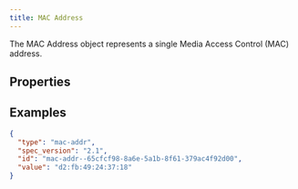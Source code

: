 ```yaml
---
title: MAC Address
---
```


The MAC Address object represents a single Media Access Control (MAC) address.

## Properties
<PropertiesOverview type='mac-addr' />
<PropertyDefinitions type='mac-addr' />

## Examples

```json
{
  "type": "mac-addr",
  "spec_version": "2.1",
  "id": "mac-addr--65cfcf98-8a6e-5a1b-8f61-379ac4f92d00",
  "value": "d2:fb:49:24:37:18"
}
```
